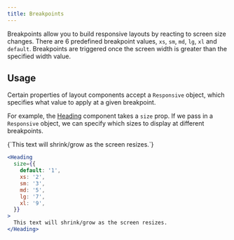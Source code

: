 ```yaml
---
title: Breakpoints
---
```


Breakpoints allow you to build responsive layouts by reacting to screen size changes.
There are 6 predefined breakpoint values, `xs`, `sm`, `md`, `lg`, `xl` and `default`.
Breakpoints are triggered once the screen width is greater than the specified width value.

<Example>
  <DataTable
    data={[
      { name: 'default', device: 'Phones (portrait)', width: '0px' },
      { name: 'xs', device: 'Phones (landscape)', width: '520px' },
      { name: 'sm', device: 'Tablets (portrait)', width: '728px' },
      { name: 'md', device: 'Tablets (landscape)', width: '1024px' },
      { name: 'lg', device: 'Laptops', width: '1280px' },
      { name: 'xl', device: 'Desktops', width: '1640px' },
    ]}
  >
    <DataColumn id="name" label="Size" />
    <DataColumn id="device" label="Device" />
    <DataColumn id="width" label="Width" />
  </DataTable>
</Example>

## Usage

Certain properties of layout components accept a `Responsive` object, which specifies what value
to apply at a given breakpoint.

For example, the [Heading](/docs/typeography/heading) component takes a `size` prop. If we pass in a
`Responsive` object, we can specify which sizes to display at different breakpoints.

<Example>
  <Heading
    size={{
      default: '1',
      xs: '2',
      sm: '3',
      md: '5',
      lg: '6',
      xl: '7',
    }}
  >
    {`This text will shrink/grow as the screen resizes.`}
  </Heading>
</Example>

```jsx
<Heading
  size={{
    default: '1',
    xs: '2',
    sm: '3',
    md: '5',
    lg: '7',
    xl: '9',
  }}
>
  This text will shrink/grow as the screen resizes.
</Heading>
```
